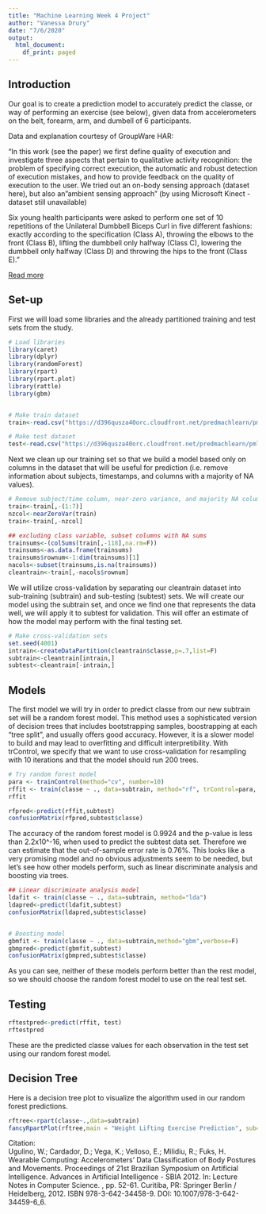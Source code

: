 ```yaml
---
title: "Machine Learning Week 4 Project"
author: "Vanessa Drury"
date: "7/6/2020"
output:
  html_document:
    df_print: paged
---
```


## Introduction  

Our goal is to create a prediction model to accurately predict the classe, or way of performing an exercise (see below), given data from accelerometers on the belt, forearm, arm, and dumbell of 6 participants. 

Data and explanation courtesy of GroupWare HAR:

"In this work (see the paper) we first define quality of execution and investigate three aspects that pertain to qualitative activity recognition: the problem of specifying correct execution, the automatic and robust detection of execution mistakes, and how to provide feedback on the quality of execution to the user. We tried out an on-body sensing approach (dataset here), but also an "ambient sensing approach" (by using Microsoft Kinect - dataset still unavailable)

Six young health participants were asked to perform one set of 10 repetitions of the Unilateral Dumbbell Biceps Curl in five different fashions: exactly according to the specification (Class A), throwing the elbows to the front (Class B), lifting the dumbbell only halfway (Class C), lowering the dumbbell only halfway (Class D) and throwing the hips to the front (Class E)."

[Read more](http://groupware.les.inf.puc-rio.br/har#ixzz6QnByELGB)

## Set-up  

First we will load some libraries and the already partitioned training and test sets from the study.
``` r
# Load libraries
library(caret)
library(dplyr)
library(randomForest)
library(rpart)
library(rpart.plot)
library(rattle)
library(gbm)


# Make train dataset
train<-read.csv("https://d396qusza40orc.cloudfront.net/predmachlearn/pml-training.csv", na.strings =c("","NA","#DIV/0!") )

# Make test dataset
test<-read.csv("https://d396qusza40orc.cloudfront.net/predmachlearn/pml-testing.csv", na.strings =c("","NA","#DIV/0!") )
```

Next we clean up our training set so that we build a model based only on columns in the dataset that will be useful for prediction (i.e. remove information about subjects, timestamps, and columns with a majority of NA values).

```r
# Remove subject/time column, near-zero variance, and majority NA columns
train<-train[,-(1:7)]
nzcol<-nearZeroVar(train)
train<-train[,-nzcol]

## excluding class variable, subset columns with NA sums
trainsums<-(colSums(train[,-118],na.rm=F))
trainsums<-as.data.frame(trainsums)
trainsums$rownum<-1:dim(trainsums)[1]
nacols<-subset(trainsums,is.na(trainsums))
cleantrain<-train[,-nacols$rownum]
```

We will utilize cross-validation by separating our cleantrain dataset into sub-training (subtrain) and sub-testing  (subtest) sets. We will create our model using the subtrain set, and once we find one that represents the data well, we will apply it to subtest for validation. This will offer an estimate of how the model may perform with the final testing set.

```r
# Make cross-validation sets
set.seed(4001)
intrain<-createDataPartition(cleantrain$classe,p=.7,list=F)
subtrain<-cleantrain[intrain,]
subtest<-cleantrain[-intrain,]
```

## Models  
The first model we will try in order to predict classe from our new subtrain set will be a random forest model. This method uses a sophisticated version of decision trees that includes bootstrapping samples, boostrapping at each "tree split", and usually offers good accuracy. However, it is a slower model to build and may lead to overfitting and difficult interpretibility. With trControl, we specify that we want to use cross-validation for resampling with 10 iterations and that the model should run 200 trees.

```r
# Try random forest model
para <- trainControl(method="cv", number=10)
rffit <- train(classe ~ ., data=subtrain, method="rf", trControl=para, ntree=200)
rffit 

rfpred<-predict(rffit,subtest)
confusionMatrix(rfpred,subtest$classe)
```

The accuracy of the random forest model is 0.9924 and the p-value is less than 2.2x10^-16, when used to predict the subtest data set. Therefore we can estimate that the out-of-sample error rate is 0.76%. This looks like a very promising model and no obvious adjustments seem to be needed, but let's see how other models perform, such as linear discriminate analysis and boosting via trees.

```r
## Linear discriminate analysis model
ldafit <- train(classe ~ ., data=subtrain, method="lda")
ldapred<-predict(ldafit,subtest)
confusionMatrix(ldapred,subtest$classe)


# Boosting model
gbmfit <- train(classe ~ ., data=subtrain,method="gbm",verbose=F)
gbmpred<-predict(gbmfit,subtest)
confusionMatrix(gbmpred,subtest$classe)
```

As you can see, neither of these models perform better than the rest model, so we should choose the random forest model to use on the real test set.

## Testing 
```r
rftestpred<-predict(rffit, test)
rftestpred
```

These are the predicted classe values for each observation in the test set using our random forest model.


## Decision Tree  
  
Here is a decision tree plot to visualize the algorithm used in our random forest predictions.

```r
rftree<-rpart(classe~.,data=subtrain)
fancyRpartPlot(rftree,main = "Weight Lifting Exercise Prediction", sub="", Margin=0)

```


Citation:  
Ugulino, W.; Cardador, D.; Vega, K.; Velloso, E.; Milidiu, R.; Fuks, H. Wearable Computing: Accelerometers' Data Classification of Body Postures and Movements. Proceedings of 21st Brazilian Symposium on Artificial Intelligence. Advances in Artificial Intelligence - SBIA 2012. In: Lecture Notes in Computer Science. , pp. 52-61. Curitiba, PR: Springer Berlin / Heidelberg, 2012. ISBN 978-3-642-34458-9. DOI: 10.1007/978-3-642-34459-6_6.
